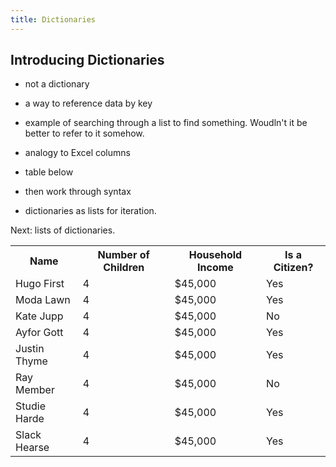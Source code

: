 ```yaml
---
title: Dictionaries
---
```


## Introducing Dictionaries
- not a dictionary
- a way to reference data by key
- example of searching through a list to find something.  Woudln't it be better
to refer to it somehow.
- analogy to Excel columns
- table below
- then work through syntax

- dictionaries as lists for iteration.

Next: lists of dictionaries.


<table className="complexDataTableExamples cdtCentre">
    <tr><th>Name</th> <th>Number of Children</th> <th>Household Income</th> <th>Is a Citizen?</th></tr>
    <tr><td>Hugo First</td><td>4</td><td>$45,000</td><td>Yes</td></tr>
    <tr><td>Moda Lawn</td><td>4</td><td>$45,000</td><td>Yes</td></tr>
    <tr><td>Kate Jupp</td><td>4</td><td>$45,000</td><td>No</td></tr>
    <tr><td>Ayfor Gott</td><td>4</td><td>$45,000</td><td>Yes</td></tr>
    <tr><td>Justin Thyme</td><td>4</td><td>$45,000</td><td>Yes</td></tr>
    <tr><td>Ray Member</td><td>4</td><td>$45,000</td><td>No</td></tr>
    <tr><td>Studie Harde</td><td>4</td><td>$45,000</td><td>Yes</td></tr>
    <tr><td>Slack Hearse</td><td>4</td><td>$45,000</td><td>Yes</td></tr>
</table>